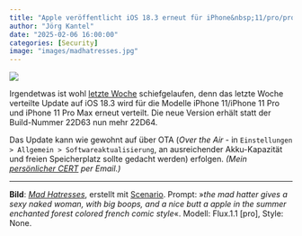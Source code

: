 ```yaml
---
title: "Apple veröffentlicht iOS 18.3 erneut für iPhone&nbsp;11/pro/pro Max"
author: "Jörg Kantel"
date: "2025-02-06 16:00:00"
categories: [Security]
image: "images/madhatresses.jpg"
---
```


[![](images/madhatresses-b.jpg)](https://www.flickr.com/photos/schockwellenreiter/54060018331/)

Irgendetwas ist wohl [letzte Woche](https://kantel.github.io/posts/2025012801_apple_patchday/) schiefgelaufen, denn das letzte Woche verteilte Update auf iOS 18.3 wird für die Modelle iPhone 11/iPhone 11 Pro und iPhone 11 Pro Max erneut verteilt. Die neue Version erhält statt der Build-Nummer 22D63 nun mehr 22D64.

Das Update kann wie gewohnt auf über OTA (*Over the Air* - in `Einstellungen > Allgemein > Softwareaktualisierung`, an ausreichender Akku-Kapazität und freien Speicherplatz sollte gedacht werden) erfolgen. *(Mein [persönlicher CERT](https://wwwuser.gwdguser.de/~mreiman1/) per Email.)* 

---

**Bild**: *[Mad Hatresses](https://www.flickr.com/photos/schockwellenreiter/54060018331/)*, erstellt mit [Scenario](http://cognitiones.kantel-chaos-team.de/technikgeschichte/rechnerundnetze/scenario.html). Prompt: »*the mad hatter gives a sexy naked woman, with big boops, and a nice butt a apple in the summer enchanted forest colored french comic style*«. Modell: Flux.1.1 [pro], Style: None.